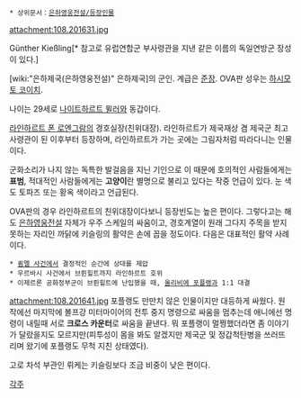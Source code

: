  * 상위문서：[[은하영웅전설/등장인물]]
attachment:108.201631.jpg

Günther Kießling[* 참고로 유럽연합군 부사령관을 지낸 같은 이름의 독일연방군 장성이 있다.]

[wiki:"은하제국(은하영웅전설)" 은하제국]의 군인. 계급은 [[준장]]. OVA판 성우는 [[하시모토 코이치]].

나이는 29세로 [[나이트하르트 뮐러]]와 동갑이다.

[[라인하르트 폰 로엔그람]]의 경호실장(친위대장). 라인하르트가 제국재상 겸 제국군 최고사령관이 된 이후부터 등장하며, 라인하르트가 가는 곳에는 그림자처럼 따라다니는 인물이다.

군화소리가 나지 않는 독특한 발걸음을 지닌 기인으로 이 때문에 호의적인 사람들에게는 '''표범''', 적대적인 사람들에게는 '''고양이'''란 별명으로 불리고 있다는 작중 언급이 있다. 눈 색도 토파즈 또는 황옥 색이라고 언급된다.

OVA판의 경우 라인하르트의 친위대장이다보니 등장빈도는 높은 편이다. 그렇다고는 해도 [[은하영웅전설]] 자체가 우주 스케일의 싸움이고, 경호계열이 원래 그다지 주목을 받지 못하는 자리인 까닭에 키슬링의 활약은 손에 꼽을 정도이다. 다음은 대표적인 활약 사례이다.

 * [[큄멜 사건]]에서 결정적인 순간에 상대를 제압
 * 우르바시 사건에서 브륀힐트까지 라인하르트 호위
 * 이제르론 공화정부군이 브륀힐트에 난입했을 때, [[올리비에 포플랭]]과 1:1 대결

attachment:108.201641.jpg
포플랭도 만만치 않은 인물이지만 대등하게 싸웠다. 원작에선 마지막에 볼프강 미터마이어의 전투 중지 명령으로 싸움을 멈추는데 애니에선 명령이 내릴때 서로 '''크로스 카운터'''로 싸움을 끝낸다. 뭐 포플랭이 멀쩡했더라면 좀 이야기가 달랐을지도 모르지만(피투성이 몸을 봐도 알겠지만 제국군 및 정갑척탄병을 쓰러뜨리며 왔기에 포플랭도 무척 지친 상태였다).

고로 차석 부관인 뤼케는 키슬링보다 조금 비중이 낮은 편이다.

[[각주]]
